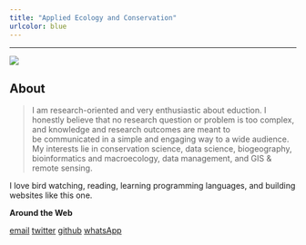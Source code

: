 ```yaml
---
title: "Applied Ecology and Conservation"
urlcolor: blue
---
```


----

![](field.jpg)

## About


> I am research-oriented and very enthusiastic about eduction. I honestly believe that no research question or problem is too complex, and knowledge and research outcomes are meant to be communicated in a simple and engaging way to a wide audience. 
My interests lie in conservation science, data science, biogeography, bioinformatics and macroecology, data management, and GIS & remote sensing. 


I love bird watching, reading, learning programming languages, and building websites like this one.  



__Around the Web__

<a href="mailto:adamubello001@gmail.com" class="ion-email" title="email">email</a>  <a href="https://twitter.com/BelloDanmallam1?s=08" class="ion-social-twitter" title="twitter">twitter</a>   <a href="https://github.com/bdanmallam" class="ion-social-github" title="GitHub">github</a>  <a href="https://api.whatsapp.com/send?phone=2348038175878&text=Hi%20Bello" class="fa fa-whatsapp" title="WhatsApp">whatsApp</a>
  